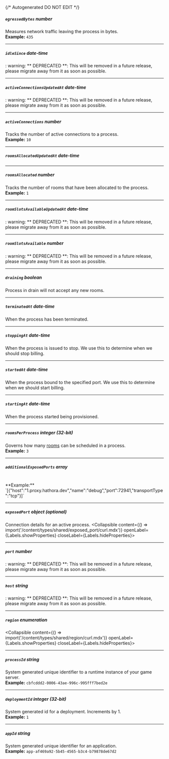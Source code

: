 {/* Autogenerated DO NOT EDIT  */}

##### `egressedBytes` _number_
Measures network traffic leaving the process in bytes.
<br/>
**Example:** `435`

---
##### `idleSince` _date-time_
: warning: \*\* DEPRECATED \*\*: This will be removed in a future release, please migrate away from it as soon as possible.

---
##### `activeConnectionsUpdatedAt` _date-time_
: warning: \*\* DEPRECATED \*\*: This will be removed in a future release, please migrate away from it as soon as possible.

---
##### `activeConnections` _number_
Tracks the number of active connections to a process.
<br/>
**Example:** `10`

---
##### `roomsAllocatedUpdatedAt` _date-time_

---
##### `roomsAllocated` _number_
Tracks the number of rooms that have been allocated to the process.
<br/>
**Example:** `1`

---
##### `roomSlotsAvailableUpdatedAt` _date-time_
: warning: \*\* DEPRECATED \*\*: This will be removed in a future release, please migrate away from it as soon as possible.

---
##### `roomSlotsAvailable` _number_
: warning: \*\* DEPRECATED \*\*: This will be removed in a future release, please migrate away from it as soon as possible.

---
##### `draining` _boolean_
Process in drain will not accept any new rooms.

---
##### `terminatedAt` _date-time_
When the process has been terminated.

---
##### `stoppingAt` _date-time_
When the process is issued to stop. We use this to determine when we should stop billing.

---
##### `startedAt` _date-time_
When the process bound to the specified port. We use this to determine when we should start billing.

---
##### `startingAt` _date-time_
When the process started being provisioned.

---
##### `roomsPerProcess` _integer (32-bit)_
Governs how many [rooms](https://hathora.dev/docs/concepts/hathora\-entities\#room) can be scheduled in a process.
<br/>
**Example:** `3`

---
##### `additionalExposedPorts` _array_
<br/>
**Example:** `[{"host":"1.proxy.hathora.dev","name":"debug","port":72941,"transportType":"tcp"}]`

---
##### `exposedPort` _object (optional)_
Connection details for an active process.
<Collapsible content={() => import('/content/types/shared/exposed_port/curl.mdx')} openLabel={Labels.showProperties} closeLabel={Labels.hideProperties}>
</Collapsible>

---
##### `port` _number_
: warning: \*\* DEPRECATED \*\*: This will be removed in a future release, please migrate away from it as soon as possible.

---
##### `host` _string_
: warning: \*\* DEPRECATED \*\*: This will be removed in a future release, please migrate away from it as soon as possible.

---
##### `region` _enumeration_
<Collapsible content={() => import('/content/types/shared/region/curl.mdx')} openLabel={Labels.showProperties} closeLabel={Labels.hideProperties}>
</Collapsible>

---
##### `processId` _string_
System generated unique identifier to a runtime instance of your game server.
<br/>
**Example:** `cbfcddd2-0006-43ae-996c-995fff7bed2e`

---
##### `deploymentId` _integer (32-bit)_
System generated id for a deployment. Increments by 1.
<br/>
**Example:** `1`

---
##### `appId` _string_
System generated unique identifier for an application.
<br/>
**Example:** `app-af469a92-5b45-4565-b3c4-b79878de67d2`


